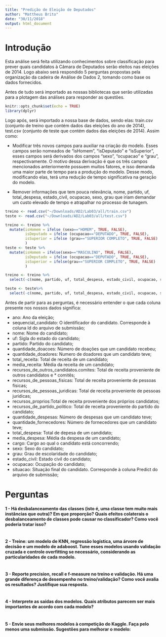 ```yaml
---
title: "Predição de Eleição de Deputados"
author: "Mattheus Brito"
date: "30/11/2018"
output: html_document
---
```


# Introdução
Esta análise será feita utilizando conhecimentos sobre classificação para prever quais candidatos à Câmara de Deputados serão eleitos nas eleições de 2014. Logo abaixo será respondido 5 perguntas propostas pela organização da cadeira de Análise de Dados 2, tomando como base os dados fornecidos.

Antes de tudo será importado as nossas bibliotecas que serão utilizadas para a plotagem das análises para responder as questões.

```r
knitr::opts_chunk$set(echo = TRUE)
library(dplyr)

```

Logo após, será importado a nossa base de dados, sendo elas: train.csv (conjunto de treino que contém dados das eleições do ano de 2014), test.csv (conjunto de teste que contém dados das eleições de 2014). Assim como:

* Modificar três novos campos para auxiliar na criação do modelo. Esses campos serão nomeados de "isHomem", "isDeputado" e "isSuperior", esses campos será derivados dos campos "sexo", "ocupacao" e "grau", respectivamente. O motivo dessa derivação é que os três campos mencionados anteriormente possuem muitos fatores, e isso demanda uma maior parte de tempo para a produção do modelo. Desse modo, modificando elas, terá uma redução de tempo significativa na geração do modelo.

* Remover informações que tem pouca relevância, nome, partido, uf, total_despesa, estado_civil, ocupacao, sexo, grau que iriam demandar um custo elevado de tempo e atrapalhar no processo de tunagem.

```r
treino <- read.csv("~/Downloads/AD2/Lab03/all/train.csv")
teste <- read.csv("~/Downloads/AD2/Lab03/all/test.csv")

treino <- treino %>%
  mutate(isHomem = ifelse (sexo=="HOMEM", TRUE, FALSE),
         isDeputado = ifelse (ocupacao=="DEPUTADO", TRUE, FALSE),
         isSuperior = ifelse (grau=="SUPERIOR COMPLETO", TRUE, FALSE)
         )
teste <- teste %>%
  mutate(isHomem = ifelse(sexo=="MASCULINO", TRUE, FALSE),
         isDeputado = ifelse (ocupacao=="DEPUTADO", TRUE, FALSE),
         isSuperior = ifelse(grau=="SUPERIOR COMPLETO", TRUE, FALSE)
         )

treino <- treino %>%
  select(-c(nome, partido, uf, total_despesa, estado_civil, ocupacao, sexo, grau))

teste <- teste%>%
  select(-c(nome, partido, uf, total_despesa, estado_civil, ocupacao, sexo, grau))
```

Antes de partir para as perguntas, é necessário entender o que cada coluna presente nos nossos dados significa:

* ano: Ano da eleição;
* sequencial_candidato: O identificador do candidato. Corresponde à coluna Id do arquivo de submissão;
* nome: Nome do candidato;
* uf: Sigla do estado do candidato;
* partido: Partido do candidato;
* quantidade_doacoes: Número de doações que um candidato recebeu;
* quantidade_doadores: Numero de doadores que um candidato teve;
* total_receita: Total de receita de um candidato;
* media_receita: Média da receita de um candidato;
* recursos_de_outros_candidatos.comites: Total de receita proveniente de outros candidatos e * comitês;
* recursos_de_pessoas_fisicas: Total de receita proveniente de pessoas físicas;
* recursos_de_pessoas_juridicas: Total de receita proveniente de pessoas juridicas;
* recursos_proprios:Total de receita proveniente dos próprios candidatos;
* recursos_de_partido_politico: Total de receita proveniente do partido do candidato;
* quantidade_despesas: Número de despesas que um candidato teve;
* quantidade_fornecedores: Número de fornecedores que um candidato teve;
* total_despesa: Total de depesa de um candidato;
* media_despesa: Média da despesa de um candidato;
* cargo: Cargo ao qual o candidato está concorrendo;
* sexo: Sexo do candidato;
* grau: Grau de escolaridade do candidato;
* estado_civil: Estado civil do candidato;
* ocupacao: Ocupação do candidato;
* situacao: Situação final do candidato. Corresponde à coluna Predict do arquivo de submissão;

# Perguntas

#### 1 - Há desbalanceamento das classes (isto é, uma classe tem muito mais instâncias que outra)? Em que proporção? Quais efeitos colaterais o desbalanceamento de classes pode causar no classificador? Como você poderia tratar isso?

```r

```

#### 2 - Treine: um modelo de KNN, regressão logística, uma árvore de decisão e um modelo de adaboost. Tune esses modelos usando validação cruzada e controle overfitting se necessário, considerando as particularidades de cada modelo.

```r

```

#### 3 - Reporte precision, recall e f-measure no treino e validação. Há uma grande diferença de desempenho no treino/validação? Como você avalia os resultados? Justifique sua resposta.

```r

```

#### 4 - Interprete as saídas dos modelos. Quais atributos parecem ser mais importantes de acordo com cada modelo?

```r

```

#### 5 - Envie seus melhores modelos à competição do Kaggle. Faça pelo menos uma submissão. Sugestões para melhorar o modelo: